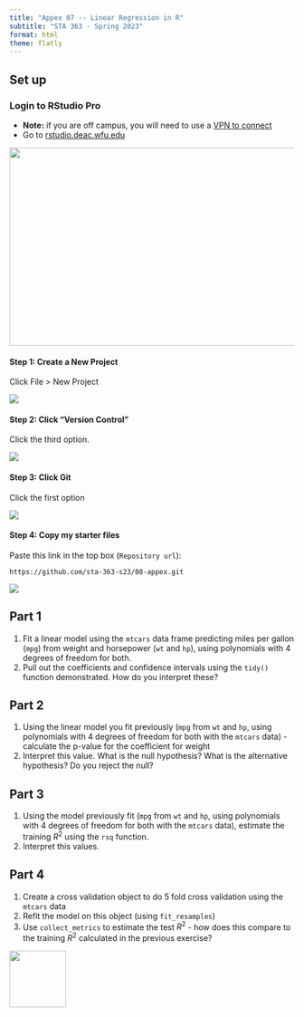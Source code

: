 ```yaml
---
title: "Appex 07 -- Linear Regression in R"
subtitle: "STA 363 - Spring 2023"
format: html
theme: flatly
---
```


## Set up

### Login to RStudio Pro

- **Note:** if you are off campus, you will need to use a [VPN to connect](https://is.wfu.edu/services/vpn/)
- Go to [rstudio.deac.wfu.edu](rstudio.deac.wfu.edu)

![](img/01/rstudio-pro.png){width="1000" height="350"}

#### Step 1: Create a New Project

Click File > New Project

![](img/01/new-project.png)

#### Step 2: Click "Version Control"

Click the third option.

![](img/01/version-control.png)

#### Step 3: Click Git

Click the first option

![](img/01/git.png)

#### Step 4: Copy my starter files

Paste this link in the top box (`Repository url`):

`https://github.com/sta-363-s23/08-appex.git`

![](img/01/paste-link.png)

## Part 1

1. Fit a linear model using the `mtcars` data frame predicting miles per gallon (`mpg`) from weight and horsepower (`wt` and `hp`), using polynomials with 4 degrees of freedom for both.
2. Pull out the coefficients and confidence intervals using the `tidy()` function demonstrated. How do you interpret these?

## Part 2

1. Using the linear model you fit previously (`mpg` from `wt` and `hp`, using polynomials with 4 degrees of freedom for both with the `mtcars` data) - calculate the p-value for the coefficient for weight
2. Interpret this value. What is the null hypothesis? What is the alternative hypothesis? Do you reject the null?

## Part 3

1. Using the model previously fit (`mpg` from `wt` and `hp`, using polynomials with 4 degrees of freedom for both with the `mtcars` data), estimate the training $R^2$ using the `rsq` function. 
2. Interpret this values.

## Part 4

1. Create a cross validation object to do 5 fold cross validation using the `mtcars` data
2. Refit the model on this object (using `fit_resamples`)
3. Use `collect_metrics` to estimate the test $R^2$ - how does this compare to the training $R^2$ calculated in the previous exercise?

[![](img/favicon.png){width="100" fig-align="right"}](https://bit.ly/sta-363-s23)
